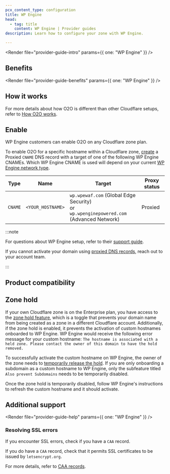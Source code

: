 ```yaml
---
pcx_content_type: configuration
title: WP Engine
head:
  - tag: title
    content: WP Engine | Provider guides
description: Learn how to configure your zone with WP Engine.

---
```



<Render file="provider-guide-intro" params={{ one: "WP Engine" }} />

## Benefits

<Render file="provider-guide-benefits" params={{ one: "WP Engine" }} />

## How it works

For more details about how O2O is different than other Cloudflare setups, refer to [How O2O works](/cloudflare-for-platforms/cloudflare-for-saas/saas-customers/how-it-works/).

## Enable

WP Engine customers can enable O2O on any Cloudflare zone plan.

To enable O2O for a specific hostname within a Cloudflare zone, [create](/dns/manage-dns-records/how-to/create-dns-records/#create-dns-records) a Proxied `CNAME` DNS record with a target of one of the following WP Engine CNAMEs. Which WP Engine CNAME is used will depend on your current [WP Engine network type](https://wpengine.com/support/network/).

| Type    | Name              | Target                                                                                        | Proxy status |
| ------- | ----------------- | --------------------------------------------------------------------------------------------- | ------------ |
| `CNAME` | `<YOUR_HOSTNAME>` | `wp.wpewaf.com` (Global Edge Security)<br/>or<br/>`wp.wpenginepowered.com` (Advanced Network) | Proxied      |

:::note


For questions about WP Engine setup, refer to their [support guide](https://wpengine.com/support/wordpress-best-practice-configuring-dns-for-wp-engine/#Point_DNS_Using_CNAME_Flattening).

If you cannot activate your domain using [proxied DNS records](/dns/proxy-status/), reach out to your account team.


:::

## Product compatibility

<Render file="provider-guide-compatibility" />

## Zone hold

If your own Cloudflare zone is on the Enterprise plan, you have access to the [zone hold feature](/fundamentals/account/account-security/zone-holds/), which is a toggle that prevents your domain name from being created as a zone in a different Cloudflare account. Additionally, if the zone hold is enabled, it prevents the activation of custom hostnames onboarded to WP Engine. WP Engine would receive the following error message for your custom hostname: `The hostname is associated with a held zone. Please contact the owner of this domain to have the hold removed.`

To successfully activate the custom hostname on WP Engine, the owner of the zone needs to [temporarily release the hold](/fundamentals/account/account-security/zone-holds/#release-zone-holds). If you are only onboarding a subdomain as a custom hostname to WP Engine, only the subfeature titled `Also prevent Subdomains` needs to be temporarily disabled.

Once the zone hold is temporarily disabled, follow WP Engine's instructions to refresh the custom hostname and it should activate.

## Additional support

<Render file="provider-guide-help" params={{ one: "WP Engine" }} />

### Resolving SSL errors

If you encounter SSL errors, check if you have a `CAA` record.

If you do have a `CAA` record, check that it permits SSL certificates to be issued by `letsencrypt.org`.

For more details, refer to [CAA records](/ssl/edge-certificates/troubleshooting/caa-records/#what-caa-records-are-added-by-cloudflare).
